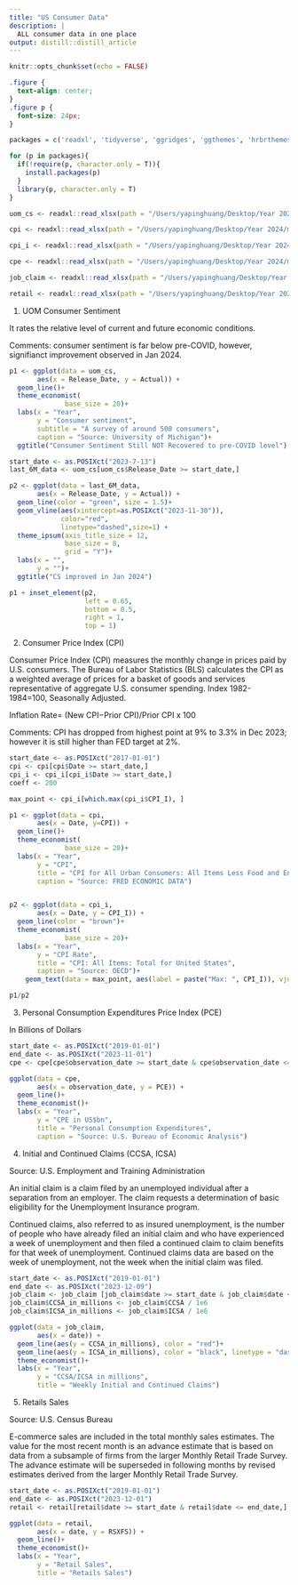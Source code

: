 ```yaml
---
title: "US Consumer Data"
description: |
  ALL consumer data in one place
output: distill::distill_article
---
```


```r
knitr::opts_chunk$set(echo = FALSE)
```

```css
.figure {
  text-align: center;
}
.figure p {
  font-size: 24px;
}
```

```r

packages = c('readxl', 'tidyverse', 'ggridges', 'ggthemes', 'hrbrthemes', 'patchwork')

for (p in packages){
  if(!require(p, character.only = T)){
    install.packages(p) 
  }
  library(p, character.only = T)
}
```


```r
uom_cs <- readxl::read_xlsx(path = "/Users/yapinghuang/Desktop/Year 2024/macro/data/data.xlsx", sheet = "UOM_CS")

cpi <- readxl::read_xlsx(path = "/Users/yapinghuang/Desktop/Year 2024/macro/data/data.xlsx", sheet = "CPI")

cpi_i <- readxl::read_xlsx(path = "/Users/yapinghuang/Desktop/Year 2024/macro/data/data.xlsx", sheet = "CPI_I")

cpe <- readxl::read_xlsx(path = "/Users/yapinghuang/Desktop/Year 2024/macro/data/data.xlsx", sheet = "CPE")

job_claim <- readxl::read_xlsx(path = "/Users/yapinghuang/Desktop/Year 2024/macro/data/data.xlsx", sheet = "Jb_claim")

retail <- readxl::read_xlsx(path = "/Users/yapinghuang/Desktop/Year 2024/macro/data/data.xlsx", sheet = "Retail")

```

1. UOM Consumer Sentiment

It rates the relative level of current and future economic conditions. 

Comments: consumer sentiment is far below pre-COVID, however, signifianct improvement observed in Jan 2024. 

```r

p1 <- ggplot(data = uom_cs, 
       aes(x = Release_Date, y = Actual)) +
  geom_line()+
  theme_economist(
              base_size = 20)+
  labs(x = "Year",
       y = "Consumer sentiment",
       subtitle = "A survey of around 500 consumers",
       caption = "Source: University of Michigan")+
  ggtitle("Consumer Sentiment Still NOT Recovered to pre-COVID level")

start_date <- as.POSIXct("2023-7-13")
last_6M_data <- uom_cs[uom_cs$Release_Date >= start_date,]

p2 <- ggplot(data = last_6M_data, 
       aes(x = Release_Date, y = Actual)) +
  geom_line(color = "green", size = 1.5)+
  geom_vline(aes(xintercept=as.POSIXct("2023-11-30")),
             color="red",
             linetype="dashed",size=1) +
  theme_ipsum(axis_title_size = 12,
              base_size = 8,
              grid = "Y")+
  labs(x = "",
       y = "")+
  ggtitle("CS improved in Jan 2024")

p1 + inset_element(p2, 
                   left = 0.65, 
                   bottom = 0.5, 
                   right = 1, 
                   top = 1)

```

2. Consumer Price Index (CPI)

Consumer Price Index (CPI) measures the monthly change in prices paid by U.S. consumers. 
The Bureau of Labor Statistics (BLS) calculates the CPI as a weighted average of prices for a basket of goods and services representative of aggregate U.S. consumer spending.
Index 1982-1984=100, Seasonally Adjusted. 

Inflation Rate= (New CPI−Prior CPI)/Prior CPI x 100

Comments: CPI has dropped from highest point at 9% to 3.3% in Dec 2023; however it is still higher than FED target at 2%. 

```r

start_date <- as.POSIXct("2017-01-01")
cpi <- cpi[cpi$Date >= start_date,]
cpi_i <- cpi_i[cpi_i$Date >= start_date,]
coeff <- 200

max_point <- cpi_i[which.max(cpi_i$CPI_I), ]

p1 <- ggplot(data = cpi, 
       aes(x = Date, y=CPI)) +
  geom_line()+
  theme_economist(
              base_size = 20)+
  labs(x = "Year",
       y = "CPI",
       title = "CPI for All Urban Consumers: All Items Less Food and Energy in U.S. City Average",
       caption = "Source: FRED ECONOMIC DATA")


p2 <- ggplot(data = cpi_i, 
       aes(x = Date, y = CPI_I)) +
  geom_line(color = "brown")+
  theme_economist(
              base_size = 20)+
  labs(x = "Year",
       y = "CPI Rate",
       title = "CPI: All Items: Total for United States",
       caption = "Source: OECD")+
    geom_text(data = max_point, aes(label = paste("Max: ", CPI_I)), vjust = -0.2, hjust = 0.8)

p1/p2

```

3. Personal Consumption Expenditures Price Index (PCE)

In Billions of Dollars

```r

start_date <- as.POSIXct("2019-01-01")
end_date <- as.POSIXct("2023-11-01")
cpe <- cpe[cpe$observation_date >= start_date & cpe$observation_date <= end_date,]

ggplot(data = cpe, 
       aes(x = observation_date, y = PCE)) +
  geom_line()+
  theme_economist()+
  labs(x = "Year",
       y = "CPE in US$bn",
       title = "Personal Consumption Expenditures",
       caption = "Source: U.S. Bureau of Economic Analysis")
```
4. Initial and Continued Claims (CCSA, ICSA)

Source: U.S. Employment and Training Administration 

An initial claim is a claim filed by an unemployed individual after a separation from an employer. The claim requests a determination of basic eligibility for the Unemployment Insurance program.

Continued claims, also referred to as insured unemployment, is the number of people who have already filed an initial claim and who have experienced a week of unemployment and then filed a continued claim to claim benefits for that week of unemployment. Continued claims data are based on the week of unemployment, not the week when the initial claim was filed.

```r

start_date <- as.POSIXct("2019-01-01")
end_date <- as.POSIXct("2023-12-09")
job_claim <- job_claim [job_claim$date >= start_date & job_claim$date <= end_date,]
job_claim$CCSA_in_millions <- job_claim$CCSA / 1e6
job_claim$ICSA_in_millions <- job_claim$ICSA / 1e6

ggplot(data = job_claim, 
       aes(x = date)) +
  geom_line(aes(y = CCSA_in_millions), color = "red")+
  geom_line(aes(y = ICSA_in_millions), color = "black", linetype = "dashed")+
  theme_economist()+
  labs(x = "Year",
       y = "CCSA/ICSA in millions",
       title = "Weekly Initial and Continued Claims")
```


5. Retails Sales 

Source: U.S. Census Bureau  

E-commerce sales are included in the total monthly sales estimates.
The value for the most recent month is an advance estimate that is based on data from a subsample of firms from the larger Monthly Retail Trade Survey. The advance estimate will be superseded in following months by revised estimates derived from the larger Monthly Retail Trade Survey.

```r
start_date <- as.POSIXct("2019-01-01")
end_date <- as.POSIXct("2023-12-01")
retail <- retail[retail$date >= start_date & retail$date <= end_date,]

ggplot(data = retail, 
       aes(x = date, y = RSXFS)) +
  geom_line()+
  theme_economist()+
  labs(x = "Year",
       y = "Retail Sales",
       title = "Retails Sales")
```